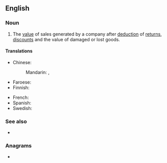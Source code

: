 ==English==

===Noun===
{{en-plural noun}}

# {{lb|en|business}} The [[value]] of sales generated by a company after [[deduction]] of [[return]]s, [[discount]]s and the value of damaged or lost goods.

====Translations====
{{trans-top|total sales minus customers' discounts etc.}}
* Chinese:
*: Mandarin: {{t|cmn|淨銷售額}}, {{t|cmn|净销售额|tr=jìngxiāoshòu'é}}
* Faroese: {{t|fo|nettosøla|f}}
* Finnish: {{t|fi|nettomyynti}}
{{trans-mid}}
* French: {{t-needed|fr}}
* Spanish: {{t-needed|es}}
* Swedish: {{t|sv|nettoomsättning|c}}
{{trans-bottom}}

===See also===
* {{l|en|gross sales}}

===Anagrams===
* {{anagrams|en|lateness}}